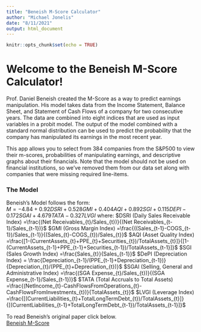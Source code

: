 ```yaml
---
title: "Beneish M-Score Calculator"
author: "Michael Jonelis"
date: "8/11/2021"
output: html_document
---
```


```r
knitr::opts_chunk$set(echo = TRUE)
```


# Welcome to the Beneish M-Score Calculator!
Prof. Daniel Beneish created the M-Score as a way to predict earnings manipulation. His model takes data from the Income Statement, Balance Sheet, and Statement of Cash Flows of a company for two consecutive years. The data are combined into eight indices that are used as input variables in a probit model. The output of the model combined with a standard normal distribution can be used to predict the probability that the company has manipulated its earnings in the most recent year.

This app allows you to select from 384 companies from the S&P500 to view their m-scores, probabilities of manipulating earnings, and descriptive graphs about their financials.
Note that the model should not be used on financial institutions, so we've removed them from our data set along with companies that were missing required line-items.

### The Model

Beneish's Model follows the form:  
$M=-4.84+0.92DSRI+0.528GMI+0.404AQI+0.892SGI+0.115DEPI-0.172SGAI+4.679TATA-0.327LVGI$
where:
<!-- **DSRI** is the Daily Sales Receivable Index -->
$DSRI (Daily Sales Receivable Index) =\frac{(Net Receivables_{t}/Sales_{t})}{(Net Receivables_{t-1}/Sales_{t-1})}$
<!-- **GMI** is the Gross Margin Index -->
$GMI (Gross Margin Index) =\frac{((Sales_{t-1}-COGS_{t-1})/Sales_{t-1}}{(Sales_{t}-COGS_{t})/Sales_{t}}$
<!-- **AQI** is the Asset Quality Index -->
$AQI (Asset Quality Index) =\frac{[1-(CurrentAssets_{t}+PPE_{t}+Securities_{t})/TotalAssets_{t}]}{[1-(CurrentAssets_{t-1}+PPE_{t-1}+Securities_{t-1})/TotalAssets_{t-1}]}$
<!-- **SGI** is the Sales Growth Index -->
$SGI (Sales Growth Index) =\frac{Sales_{t}}{Sales_{t-1}}$
<!-- **DEPI** is the Depreciation Index -->
$DePI (Depreciation Index) = \frac{Depreciation_{t-1}/(PPE_{t-1}+Depreciation_{t-1})}{Depreciation_{t}/(PPE_{t}+Depreciation_{t})}$
<!-- **SGAI** is the Selling General and Administration Index -->
$SGAI (Selling, General and Administrative Index) =\frac{(SGA Expense_{t}/Sales_{t})}{(SGA Expense_{t-1}/Sales_{t-1})}$
<!-- **TATA** is Total Accruals to Total Assets -->
$TATA (Total Accruals to Total Assets) =\frac{(NetIncome_{t}-CashFlowsFromOperations_{t}-CashFlowsFromInvestments_{t})}{TotalAssets_{t}}$
<!-- **LVGI** is the Leverage Index -->
$LVGI (Leverage Index) =\frac{[(CurrentLiabilities_{t}+TotalLongTermDebt_{t})/TotalAssets_{t}]}{[(CurrentLiabilities_{t-1}+TotalLongTermDebt_{t-1})/TotalAssets_{t-1}]}$       
   
   
To read Beneish's original paper click below.   
[Beneish M-Score](https://citeseerx.ist.psu.edu/viewdoc/download?doi=10.1.1.195.3676&rep=rep1&type=pdf)













